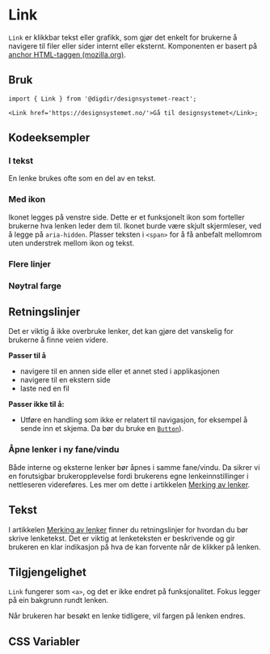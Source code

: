
<Meta of={LinkStories} />

# Link

`Link` er klikkbar tekst eller grafikk, som gjør det enkelt for brukerne å navigere til filer eller sider internt eller eksternt. Komponenten er basert på [anchor HTML-taggen (mozilla.org)](https://developer.mozilla.org/en-US/docs/Web/HTML/Element/a).

<Primary />
<Controls />

## Bruk

```tsx
import { Link } from '@digdir/designsystemet-react';

<Link href='https://designsystemet.no/'>Gå til designsystemet</Link>;
```

## Kodeeksempler

### I tekst

En lenke brukes ofte som en del av en tekst.

<Canvas of={LinkStories.InText} />

### Med ikon

Ikonet legges på venstre side. Dette er et funksjonelt ikon som forteller brukerne hva lenken leder dem til. 
Ikonet burde være skjult skjermleser, ved å legge på `aria-hidden`.
Plasser teksten i `<span>` for å få anbefalt mellomrom uten understrek mellom ikon og tekst.

<Canvas of={LinkStories.WithIcon} />

### Flere linjer

<Canvas of={LinkStories.LongLink} />

### Nøytral farge

<Canvas of={LinkStories.Neutral} />

## Retningslinjer
Det er viktig å ikke overbruke lenker, det kan gjøre det vanskelig for brukerne å finne veien videre.

**Passer til å**
- navigere til en annen side eller et annet sted i applikasjonen
- navigere til en ekstern side
- laste ned en fil

**Passer ikke til å:**
- Utføre en handling som ikke er relatert til navigasjon, for eksempel å sende inn et skjema. Da bør du bruke en [`Button`](/docs/komponenter-button--docs)).

### Åpne lenker i ny fane/vindu
Både interne og eksterne lenker bør åpnes i samme fane/vindu. Da sikrer vi en forutsigbar brukeropplevelse fordi brukerens egne lenkeinnstillinger i nettleseren videreføres. Les mer om dette i artikkelen [Merking av lenker](https://www.designsystemet.no/no/patterns/external-links).

## Tekst
I artikkelen [Merking av lenker](https://www.designsystemet.no/no/patterns/external-links#spr%C3%A5k) finner du retningslinjer for hvordan du bør skrive lenketekst. Det er viktig at lenketeksten er beskrivende og gir brukeren en klar indikasjon på hva de kan forvente når de klikker på lenken.

## Tilgjengelighet

`Link` fungerer som `<a>`, og det er ikke endret på funksjonalitet.
Fokus legger på ein bakgrunn rundt lenken.

Når brukeren har besøkt en lenke tidligere, vil fargen på lenken endres.

## CSS Variabler

<CssVariables css={css} />
